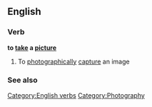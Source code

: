 ==English==

===Verb===
'''to [[take]] a [[picture]]''' [[Category:English verbs]]

# {{idiom}} To [[photographically]] [[capture]] an image

===See also===
{{also|Appendix:Collocations of do, have, make, and take}}

[[Category:Photography]]